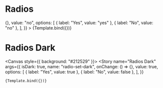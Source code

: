 

<Meta title="Radios" component={Radios} />


# Radios

<Canvas>
  <Story
    name="Radios"
    args={{
      name: "radio-set",
      onChange: () => {},
      value: "no",
      options: [
        { label: "Yes", value: "yes" },
        { label: "No", value: "no" },
      ],
    }}
  >
    {Template.bind({})}
  </Story>
</Canvas>

# Radios Dark

<Canvas style={{ background: "#212529" }}>
  <Story
    name="Radios Dark"
    args={{
      isDark: true,
      name: "radio-set-dark",
      onChange: () => {},
      value: true,
      options: [
        { label: "Yes", value: true },
        { label: "No", value: false },
      ],
    }}
  >
    {Template.bind({})}
  </Story>
</Canvas>
